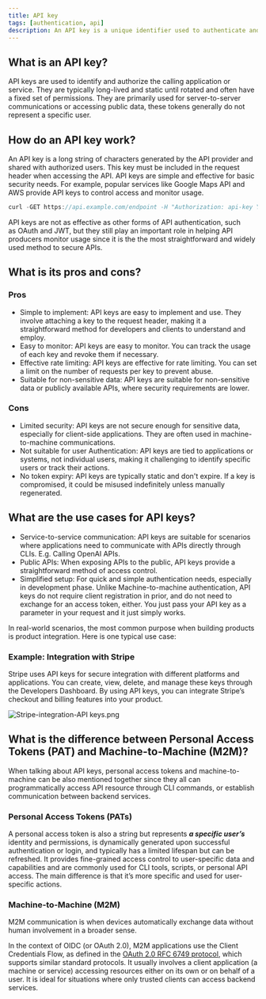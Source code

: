 ```yaml
---
title: API key
tags: [authentication, api]
description: An API key is a unique identifier used to authenticate and authorize a client when accessing an API. It serves as a secret token included in API requests to verify the client’s identity and allow access to specific resources or services. API keys are typically used in server-to-server communications or when accessing public data.
---
```


## What is an API key?

API keys are used to identify and authorize the calling application or service. They are typically long-lived and static until rotated and often have a fixed set of permissions. They are primarily used for server-to-server communications or accessing public data, these tokens generally do not represent a specific user.

## How do an API key work?

An API key is a long string of characters generated by the API provider and shared with authorized users. This key must be included in the request header when accessing the API. API keys are simple and effective for basic security needs. For example, popular services like Google Maps API and AWS provide API keys to control access and monitor usage.

```java
curl -GET https://api.example.com/endpoint -H "Authorization: api-key YOUR_API_KEY"
```

API keys are not as effective as other forms of API authentication, such as OAuth and JWT, but they still play an important role in helping API producers monitor usage since it is the the most straightforward and widely used method to secure APIs.

## What is its pros and cons?

### Pros

- Simple to implement: API keys are easy to implement and use. They involve attaching a key to the request header, making it a straightforward method for developers and clients to understand and employ.
- Easy to monitor: API keys are easy to monitor. You can track the usage of each key and revoke them if necessary.
- Effective rate limiting: API keys are effective for rate limiting. You can set a limit on the number of requests per key to prevent abuse.
- Suitable for non-sensitive data: API keys are suitable for non-sensitive data or publicly available APIs, where security requirements are lower.

### Cons

- Limited security: API keys are not secure enough for sensitive data, especially for client-side applications. They are often used in machine-to-machine communications.
- Not suitable for user Authentication: API keys are tied to applications or systems, not individual users, making it challenging to identify specific users or track their actions.
- No token expiry: API keys are typically static and don't expire. If a key is compromised, it could be misused indefinitely unless manually regenerated.

## What are the use cases for API keys?

- Service-to-service communication: API keys are suitable for scenarios where applications need to communicate with APIs directly through CLIs. E.g. Calling OpenAI APIs.
- Public APIs: When exposing APIs to the public, API keys provide a straightforward method of access control.
- Simplified setup: For quick and simple authentication needs, especially in development phase. Unlike Machine-to-machine authentication, API keys do not require client registration in prior, and do not need to exchange for an access token, either. You just pass your API key as a parameter in your request and it just simply works.

In real-world scenarios, the most common purpose when building products is product integration. Here is one typical use case:

### Example: Integration with Stripe

Stripe uses API keys for secure integration with different platforms and applications. You can create, view, delete, and manage these keys through the Developers Dashboard. By using API keys, you can integrate Stripe’s checkout and billing features into your product.

![Stripe-integration-API keys.png](https://uploads.strapi.logto.io/Stripe_integration_API_keys_cb6a2bc679.png)

## What is the difference between Personal Access Tokens (PAT) and Machine-to-Machine (M2M)?

When talking about API keys, personal access tokens and machine-to-machine can be also mentioned together since they all can programmatically access API resource through CLI commands, or establish communication between backend services.

### Personal Access Tokens (PATs)

A personal access token is also a string but represents ***a specific user’s*** identity and permissions, is dynamically generated upon successful authentication or login, and typically has a limited lifespan but can be refreshed. It provides fine-grained access control to user-specific data and capabilities and are commonly used for CLI tools, scripts, or personal API access. The main difference is that it’s more specific and used for user-specific actions.

### Machine-to-Machine (M2M)

M2M communication is when devices automatically exchange data without human involvement in a broader sense.

In the context of OIDC (or OAuth 2.0), M2M applications use the Client Credentials Flow, as defined in the [OAuth 2.0 RFC 6749 protocol](https://datatracker.ietf.org/doc/html/rfc6749), which supports similar standard protocols. It usually involves a client application (a machine or service) accessing resources either on its own or on behalf of a user. It is ideal for situations where only trusted clients can access backend services. 

